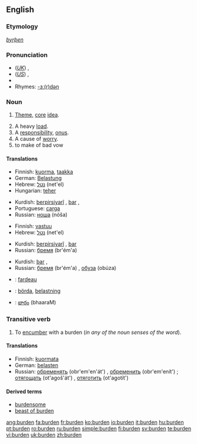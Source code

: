 {{wikipedia}}
==English==

===Etymology===
{{OE.}} ''[[byrþen]]''

===Pronunciation===
*(''[[Received Pronunciation|UK]]'') {{IPA|/ˈbɜːdn/}}, {{SAMPA|/"b3:dn/}}
*(''[[General American|US]]'') {{IPA|/ˈbɝdn/}}, {{SAMPA|/"b3`dn/}}
*{{audio|en-us-burden.ogg|Audio (US)}}
*Rhymes: [[Rhymes:English:-ɜː(r)dən|-ɜː(r)dən]]

===Noun===
{{en-noun}}

# {{obsolete}} [[Theme]], [[core]] [[idea]].
# A heavy [[load]].
# A [[responsibility]], [[onus]].
# A cause of [[worry]].
# to make of bad vow
====Translations====
{{trans-top|A heavy load}}
*Finnish: [[kuorma]], [[taakka]]
*German: [[Belastung]]
*Hebrew: [[נטל]] (net'el) {{m}}
*Hungarian: [[teher]]
{{trans-mid}}
*Kurdish: [[berpirsiyarî]] {{f}}, [[bar]] {{m}}, {{KUchar|[[بار گرانی]]}}
*Portuguese: [[carga]]
*Russian: [[ноша]] (nóša) {{f}}
{{trans-bottom}}

{{trans-top|A responsibility, onus}}
*Finnish: [[vastuu]]
*Hebrew: [[נטל]] (net'el) {{m}}
{{trans-mid}}
*Kurdish: [[berpirsiyarî]] {{f}}, [[bar]] {{m}} {{KUchar|[[بار]]}}
*Russian: [[бремя]] (br'ém'a) {{n}}
{{trans-bottom}}

{{trans-top|A cause of worry}}

{{trans-mid}}
*Kurdish: [[bar]] {{m}}, {{KUchar|[[به‌ڵا]]}}
*Russian: [[бремя]] (br'ém'a) {{n}}, [[обуза]] (obúza) {{f}}
{{trans-bottom}}

{{checktrans}}
{{top}}
*{{ttbc|French}}: [[fardeau]]
{{mid}}
*{{ttbc|Swedish}}: [[börda]], [[belastning]]
*{{ttbc|Telugu}}: [[భారం]] (bhaaraM)
{{bottom}}

===Transitive verb===
{{rfc-trverb|Transitive verb}}
{{en-verb}}

# To [[encumber]] with a burden (''in any of the noun senses of the word'').

====Translations====
*Finnish: [[kuormata]]
*German: [[belasten]]
*Russian: [[обременять]] (obr'em'en'át') {{impf}}, [[обременить]] (obr'em'enít') {{pf}}; [[отягощать]] (ot'agoš'át') {{impf}}, [[отяготить]] (ot'agotít') {{pf}}

====Derived terms====
*[[burdensome]]
*[[beast of burden]]

[[ang:burden]]
[[fa:burden]]
[[fr:burden]]
[[ko:burden]]
[[io:burden]]
[[it:burden]]
[[hu:burden]]
[[pt:burden]]
[[ro:burden]]
[[ru:burden]]
[[simple:burden]]
[[fi:burden]]
[[sv:burden]]
[[te:burden]]
[[vi:burden]]
[[uk:burden]]
[[zh:burden]]